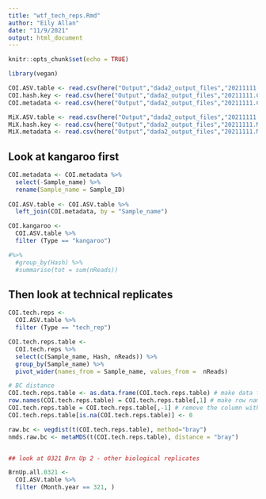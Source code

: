 ```yaml
---
title: "wtf_tech_reps.Rmd"
author: "Eily Allan"
date: "11/9/2021"
output: html_document
---
```


```r
knitr::opts_chunk$set(echo = TRUE)

library(vegan)

COI.ASV.table <- read.csv(here("Output","dada2_output_files","20211111.COI.merged.ASV.table.csv"))
COI.hash.key <- read.csv(here("Output","dada2_output_files","20211111.COI.hash.key.csv"))
COI.metadata <- read.csv(here("Output","dada2_output_files","20211111.COI.all.metadata.csv"))

MiX.ASV.table <- read.csv(here("Output","dada2_output_files","20211111.MiX.merged.ASV.table.csv"))
MiX.hash.key <- read.csv(here("Output","dada2_output_files","20211111.MiX.hash.key.csv"))
MiX.metadata <- read.csv(here("Output","dada2_output_files","20211111.MiX.all.metadata.csv"))

```

## Look at kangaroo first 

```r
COI.metadata <- COI.metadata %>% 
  select(-Sample_name) %>% 
  rename(Sample_name = Sample_ID)
  
COI.ASV.table <- COI.ASV.table %>% 
  left_join(COI.metadata, by = "Sample_name")

COI.kangaroo <-
  COI.ASV.table %>% 
  filter (Type == "kangaroo") 

#%>% 
  #group_by(Hash) %>% 
  #summarise(tot = sum(nReads)) 

```

## Then look at technical replicates

```r

COI.tech.reps <-
  COI.ASV.table %>% 
  filter (Type == "tech_rep") 

COI.tech.reps.table <- 
  COI.tech.reps %>% 
  select(c(Sample_name, Hash, nReads)) %>% 
  group_by(Sample_name) %>% 
  pivot_wider(names_from = Sample_name, values_from =  nReads) 

# BC distance
COI.tech.reps.table <- as.data.frame(COI.tech.reps.table) # make data frame
row.names(COI.tech.reps.table) = COI.tech.reps.table[,1] # make row names the ASV hash
COI.tech.reps.table = COI.tech.reps.table[,-1] # remove the column with the ASV hash 
COI.tech.reps.table[is.na(COI.tech.reps.table)] <- 0

raw.bc <- vegdist(t(COI.tech.reps.table), method="bray")
nmds.raw.bc <- metaMDS(t(COI.tech.reps.table), distance = "bray")


## look at 0321 Brn Up 2 - other biological replicates 

BrnUp.all.0321 <- 
  COI.ASV.table %>% 
  filter (Month.year == 321, )

```
